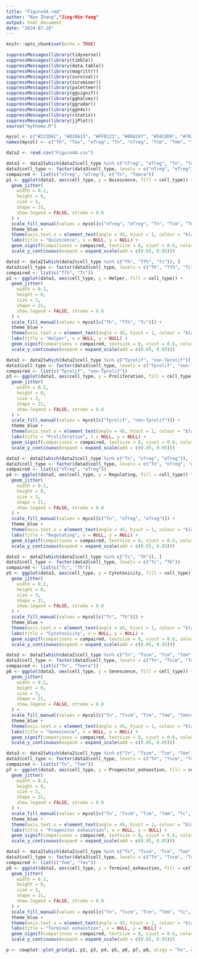 ---
title: "Figure4A.rmd"
author: "Nan Zhang","Jing-Min Yang"
output: html_document
date: "2024-07-28"
---

```{r setup, include=FALSE}
knitr::opts_chunk$set(echo = TRUE)
```
```{r}
suppressMessages(library(tidyverse))
suppressMessages(library(tibble))
suppressMessages(library(data.table))
suppressMessages(library(magrittr))
suppressMessages(library(survival))
suppressMessages(library(survminer))
suppressMessages(library(paletteer))
suppressMessages(library(ggsignif))
suppressMessages(library(gghalves))
suppressMessages(library(ggradar))
suppressMessages(library(ggh4x))
suppressMessages(library(rstatix))
suppressMessages(library(jjPlot))
source("mytheme.R")

mycol <- c("#223D6C", "#D20A13", "#FFD121", "#088247", "#58CDD9", "#7A142C", "#5D90BA", "#431A3D", "#91612D", "#6E568C", "#E0367A", "#efa666", "#7c6a0a")
names(mycol) <- c("Th", "Tex", "eTreg", "Tn", "nTreg", "Tcm", "Tem", "Temra", "Tscm", "Tc", "Tprolif", "non-Tprolif", "Tfh")

data2 <- read.csv("Figure4A.csv")

data3 <- data2[which(data2$cell_type %in% c("nTreg", "eTreg", "Tn", "Tcm", "Tem", "Tc", "Temra")), ]
data3$cell_type <- factor(data3$cell_type, levels = c("nTreg", "eTreg", "Tn", "Tcm", "Tem", "Tc", "Temra"))
compaired <- list(c("nTreg", "eTreg"), c("Tn", "Temra"))
p1 <- ggplot(data3, aes(cell_type, y = Quiescence, fill = cell_type)) +
  geom_jitter(
    width = 0.2,
    height = 0,
    size = 3,
    shape = 21,
    show.legend = FALSE, stroke = 0.8
  ) +
  scale_fill_manual(values = mycol[c("nTreg", "eTreg", "Tn", "Tcm", "Tem", "Tc", "Temra")]) +
  theme_blue +
  theme(axis.text.x = element_text(angle = 45, hjust = 1, colour = "black", size = 12), legend.position = "none") + 
  labs(title = "Quiescence", x = NULL, y = NULL) +
  geom_signif(comparisons = compaired, textsize = 8, vjust = 0.6, color = "black", map_signif_level = T, test = wilcox.test) +
  scale_y_continuous(expand = expand_scale(add = c(0.05, 0.05)))

data3 <- data2[which(data2$cell_type %in% c("Th", "Tfh", "Tc")), ]
data3$cell_type <- factor(data3$cell_type, levels = c("Th", "Tfh", "Tc"))
compaired <- list(c("Tfh", "Tc"))
p2 <- ggplot(data3, aes(cell_type, y = Helper, fill = cell_type)) +
  geom_jitter(
    width = 0.2,
    height = 0,
    size = 3,
    shape = 21,
    show.legend = FALSE, stroke = 0.8
  ) +
  scale_fill_manual(values = mycol[c("Th", "Tfh", "Tc")]) +
  theme_blue +
  theme(axis.text.x = element_text(angle = 45, hjust = 1, colour = "black", size = 12), legend.position = "none") + 
  labs(title = "Helper", x = NULL, y = NULL) +
  geom_signif(comparisons = compaired, textsize = 8, vjust = 0.6, color = "black", map_signif_level = T, test = wilcox.test) +
  scale_y_continuous(expand = expand_scale(add = c(0.05, 0.05)))

data3 <- data2[which(data2$cell_type %in% c("Tprolif", "non-Tprolif")), ]
data3$cell_type <- factor(data3$cell_type, levels = c("Tprolif", "non-Tprolif"))
compaired <- list(c("Tprolif", "non-Tprolif"))
p3 <- ggplot(data3, aes(cell_type, y = Proliferation, fill = cell_type)) +
  geom_jitter(
    width = 0.2,
    height = 0,
    size = 3,
    shape = 21,
    show.legend = FALSE, stroke = 0.8
  ) +
  scale_fill_manual(values = mycol[c("Tprolif", "non-Tprolif")]) +
  theme_blue +
  theme(axis.text.x = element_text(angle = 45, hjust = 1, colour = "black", size = 12), legend.position = "none") + 
  labs(title = "Proliferation", x = NULL, y = NULL) +
  geom_signif(comparisons = compaired, textsize = 8, vjust = 0.6, color = "black", map_signif_level = T, test = wilcox.test) +
  scale_y_continuous(expand = expand_scale(add = c(0.05, 0.05)))

data3 <- data2[which(data2$cell_type %in% c("Tn", "nTreg", "eTreg")), ]
data3$cell_type <- factor(data3$cell_type, levels = c("Tn", "nTreg", "eTreg"))
compaired <- list(c("nTreg", "eTreg"))
p4 <- ggplot(data3, aes(cell_type, y = Regulating, fill = cell_type)) +
  geom_jitter(
    width = 0.2,
    height = 0,
    size = 3,
    shape = 21,
    show.legend = FALSE, stroke = 0.8
  ) +
  scale_fill_manual(values = mycol[c("Tn", "nTreg", "eTreg")]) +
  theme_blue +
  theme(axis.text.x = element_text(angle = 45, hjust = 1, colour = "black", size = 12), legend.position = "none") + 
  labs(title = "Regulating", x = NULL, y = NULL) +
  geom_signif(comparisons = compaired, textsize = 8, vjust = 0.6, color = "black", map_signif_level = T, test = wilcox.test) +
  scale_y_continuous(expand = expand_scale(add = c(0.05, 0.05)))

data3 <- data2[which(data2$cell_type %in% c("Tc", "Th")), ]
data3$cell_type <- factor(data3$cell_type, levels = c("Tc", "Th"))
compaired <- list(c("Tc", "Th"))
p5 <- ggplot(data3, aes(cell_type, y = Cytotoxicity, fill = cell_type)) +
  geom_jitter(
    width = 0.2,
    height = 0,
    size = 3,
    shape = 21,
    show.legend = FALSE, stroke = 0.8
  ) +
  scale_fill_manual(values = mycol[c("Tc", "Th")]) +
  theme_blue +
  theme(axis.text.x = element_text(angle = 45, hjust = 1, colour = "black", size = 12), legend.position = "none") + 
  labs(title = "Cytotoxicity", x = NULL, y = NULL) +
  geom_signif(comparisons = compaired, textsize = 8, vjust = 0.6, color = "black", map_signif_level = T, test = wilcox.test) +
  scale_y_continuous(expand = expand_scale(add = c(0.05, 0.05)))

data3 <- data2[which(data2$cell_type %in% c("Tn", "Tscm", "Tcm", "Tem", "Temra")), ]
data3$cell_type <- factor(data3$cell_type, levels = c("Tn", "Tscm", "Tcm", "Tem", "Temra"))
compaired <- list(c("Tn", "Temra"))
p6 <- ggplot(data3, aes(cell_type, y = Senescence, fill = cell_type)) +
  geom_jitter(
    width = 0.2,
    height = 0,
    size = 3,
    shape = 21,
    show.legend = FALSE, stroke = 0.8
  ) +
  scale_fill_manual(values = mycol[c("Tn", "Tscm", "Tcm", "Tem", "Temra")]) +
  theme_blue +
  theme(axis.text.x = element_text(angle = 45, hjust = 1, colour = "black", size = 12), legend.position = "none") + 
  labs(title = "Senescence", x = NULL, y = NULL) +
  geom_signif(comparisons = compaired, textsize = 8, vjust = 0.6, color = "black", map_signif_level = T, test = wilcox.test) +
  scale_y_continuous(expand = expand_scale(add = c(0.05, 0.05)))

data3 <- data2[which(data2$cell_type %in% c("Tn", "Tscm", "Tcm", "Tem", "Tc", "Tex")), ]
data3$cell_type <- factor(data3$cell_type, levels = c("Tn", "Tscm", "Tcm", "Tem", "Tc", "Tex"))
compaired <- list(c("Tn", "Tem"))
p7 <- ggplot(data3, aes(cell_type, y = Progenitor_exhaustion, fill = cell_type)) +
  geom_jitter(
    width = 0.2,
    height = 0,
    size = 3,
    shape = 21,
    show.legend = FALSE, stroke = 0.8
  ) +
  scale_fill_manual(values = mycol[c("Tn", "Tscm", "Tcm", "Tem", "Tc", "Tex")]) +
  theme_blue +
  theme(axis.text.x = element_text(angle = 45, hjust = 1, colour = "black", size = 12), legend.position = "none") + 
  labs(title = "Progenitor exhaustion", x = NULL, y = NULL) +
  geom_signif(comparisons = compaired, textsize = 8, vjust = 0.6, color = "black", map_signif_level = T, test = wilcox.test) +
  scale_y_continuous(expand = expand_scale(add = c(0.05, 0.05)))

data3 <- data2[which(data2$cell_type %in% c("Tn", "Tscm", "Tcm", "Tem", "Tc", "Tex")), ]
data3$cell_type <- factor(data3$cell_type, levels = c("Tn", "Tscm", "Tcm", "Tem", "Tc", "Tex"))
compaired <- list(c("Tem", "Tex"))
p8 <- ggplot(data3, aes(cell_type, y = Terminal_exhaustion, fill = cell_type)) +
  geom_jitter(
    width = 0.2,
    height = 0,
    size = 3,
    shape = 21,
    show.legend = FALSE, stroke = 0.8
  ) +
  scale_fill_manual(values = mycol[c("Tn", "Tscm", "Tcm", "Tem", "Tc", "Tex")]) +
  theme_blue +
  theme(axis.text.x = element_text(angle = 45, hjust = 1, colour = "black", size = 12), legend.position = "none") + 
  labs(title = "Terminal exhaustion", x = NULL, y = NULL) +
  geom_signif(comparisons = compaired, textsize = 8, vjust = 0.6, color = "black", map_signif_level = T, test = wilcox.test) +
  scale_y_continuous(expand = expand_scale(add = c(0.05, 0.05)))

p <- cowplot::plot_grid(p1, p2, p3, p4, p5, p6, p7, p8, align = "hv", nrow = 2)
```
